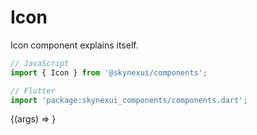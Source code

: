 
<Meta title="Components/Icon" component={Icon} />

# Icon

Icon component explains itself.

```js
// JavaScript
import { Icon } from '@skynexui/components';
```
```js
// Flutter
import 'package:skynexui_components/components.dart';
```
<!-- > [Wanna test the props? To go Storybook](https://storybook.skynexui.dev/?path=/docs/components-icon--icon-component) -->

<ArgsTable of={Icon} />

<Canvas>
  <Story
    name="Icon Component"
    args={{ label: 'Icon Component', ...Icon.defaultProps }}
  >
    {(args) => <Icon {...args} />}
  </Story>
</Canvas>